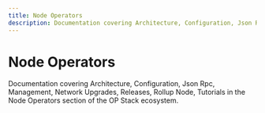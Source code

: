 ```yaml
---
title: Node Operators
description: Documentation covering Architecture, Configuration, Json Rpc, Management, Network Upgrades, Releases, Rollup Node, Tutorials in the Node Operators section of the OP Stack ecosystem.
---
```



# Node Operators

Documentation covering Architecture, Configuration, Json Rpc, Management, Network Upgrades, Releases, Rollup Node, Tutorials in the Node Operators section of the OP Stack ecosystem.

<CardGroup>
  <Card title="Node architecture" href="/operators/node-operators/architecture" />

  <Card title="Configuration" href="/operators/node-operators/configuration" />

  <Card title="JSON-RPC API" href="/operators/node-operators/json-rpc" />

  <Card title="Management" href="/operators/node-operators/management" />

  <Card title="Network upgrades" href="/operators/node-operators/network-upgrades" />

  <Card title="Node software releases" href="/operators/node-operators/releases" />

  <Card title="How to run a node in the Superchain" href="/operators/node-operators/rollup-node" />

  <Card title="Tutorials" href="/operators/node-operators/tutorials" />
</CardGroup>
